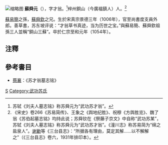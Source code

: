 [[File:风水洞赵汝愚等宋人题名.jpg|缩略图]]
'''蘇舜元'''（{{bd|1006年||1054年}}），字才翁。<ref>苏轼《刘夫人墓志铭》称苏舜元为“武功苏才翁”。</ref>梓州銅山（今廣福鎮人）人。<ref>《宋史》卷266《苏易简传》、王象之《舆地纪胜》、祝穆《方舆胜览》、魏了翁《苏伯起墓志铭》均持此说；苏舜钦在《祭藤子京文》中自称“武功苏某”，苏轼《刘夫人墓志铭》称苏舜元为“武功苏才翁”。《潼川志》称苏易简为“绵之盐泉人”。[[谢勷|谢勷]]等《三台县志》：“所据各有理由，莫定其解……以不解解之”（《三台县志》卷六，1931年排印本）。</ref>

[[蘇易簡|蘇易簡]]之孫，[[蘇舜欽|蘇舜欽]]之兄。生於宋真宗景德三年（1006年），官至尚書度支員外郎。善草書，苏东坡评说：“才翁草书真迹，当为历世之宝。”與蘇易簡、蘇舜欽祖孫三人並稱“銅山三蘇”。卒於仁宗至和元年（1054年）。

== 注釋 ==
{{reflist}}

== 參考書目 ==
* [[蔡襄|蔡襄]]：《苏才翁墓志铭》
[[Category:宋朝書法家|S]]
[[Category:武功苏氏|Category:武功苏氏]]